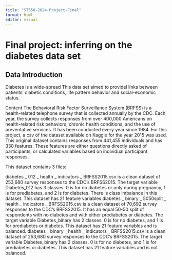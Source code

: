 ```yaml
---
title: "ST558-2024-Project-Final"
format: html
editor: visual
---
```


# Final project: inferring on the diabetes data set

## Data Introduction

Diabetes is a wide-spread 
This data set aimed to providel links between patients' diabetic conditions, life pattern behavior and social-economic status.

Content
The Behavioral Risk Factor Surveillance System (BRFSS) is a health-related telephone survey that is collected annually by the CDC. Each year, the survey collects responses from over 400,000 Americans on health-related risk behaviors, chronic health conditions, and the use of preventative services. It has been conducted every year since 1984. For this project, a csv of the dataset available on Kaggle for the year 2015 was used. This original dataset contains responses from 441,455 individuals and has 330 features. These features are either questions directly asked of participants, or calculated variables based on individual participant responses.

This dataset contains 3 files:

diabetes _ 012 _ health _ indicators _ BRFSS2015.csv is a clean dataset of 253,680 survey responses to the CDC's BRFSS2015. The target variable Diabetes_012 has 3 classes. 0 is for no diabetes or only during pregnancy, 1 is for prediabetes, and 2 is for diabetes. There is class imbalance in this dataset. This dataset has 21 feature variables
diabetes _ binary _ 5050split _ health _ indicators _ BRFSS2015.csv is a clean dataset of 70,692 survey responses to the CDC's BRFSS2015. It has an equal 50-50 split of respondents with no diabetes and with either prediabetes or diabetes. The target variable Diabetes_binary has 2 classes. 0 is for no diabetes, and 1 is for prediabetes or diabetes. This dataset has 21 feature variables and is balanced.
diabetes _ binary _ health _ indicators _ BRFSS2015.csv is a clean dataset of 253,680 survey responses to the CDC's BRFSS2015. The target variable Diabetes_binary has 2 classes. 0 is for no diabetes, and 1 is for prediabetes or diabetes. This dataset has 21 feature variables and is not balanced.